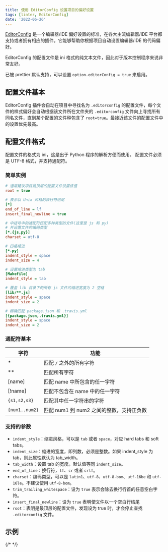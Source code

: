 ```yaml
---
title: 使用 EditorConfig 设置项目的偏好设置
tags: [linter, EditorConfig]
date: '2022-06-26'
---
```


[EditorConfig] 是一个编辑器/IDE 偏好设置的标准，在各大主流编辑器/IDE 平台都支持或者拥有相应的插件。它能够帮助你根据项目自动设置编辑器/IDE 的代码偏好。

EditorConfig 的配置文件是 ini 格式的纯文本文件，因此对于版本控制程序来说非常友好。

已被 prettier 默认支持，可以设置 `option.editorConfig = true` 来启用。

## 配置文件基本

EditorConfig 插件会自动在项目中寻找名为 `.editorconfig` 的配置文件，每个文件的样式偏好会自动根据该文件所在文件夹的 `.editorconfig` 文件向上寻找所有同名文件，直到某个配置的文件种包含了 `root=true`。最接近该文件的配置文件中的设置优先最高。

## 配置文件格式

配置文件的格式为 ini，这是出于 Python 程序的解析方便而使用。 配置文件必须是 UTF-8 格式，并支持通配符。

### 简单实例

```ini
# 通常建议项目最顶层的配置文件设置该值
root = true

# 表示以 Unix 风格的换行符结尾
[*]
end_of_line = lf
insert_final_newline = true

# 中括号中的通配符匹配多种类型的文件(这里是 js 和 py)
# 并设置文件的编码类型
[*.{js,py}]
charset = utf-8

# 四格缩进
[*.py]
indent_style = space
indent_size = 4

# 设置缩进类型为 tab
[Makefile]
indent_style = tab

# 覆盖 lib 目录下的所有 js 文件的缩进宽度为 2 空格
[lib/**.js]
indent_style = space
indent_size = 2

# 精确匹配 package.json 和 .travis.yml
[{package.json,.travis.yml}]
indent_style = space
indent_size = 2
```

### 通配符基本

| 字符           | 功能                                     |
| -------------- | ---------------------------------------- |
| \*             | 匹配 `/` 之外的所有字符                  |
| \*\*           | 匹配所有字符                             |
| [name]         | 匹配 name 中所包含的任一字符             |
| [!name]        | 匹配不包含在 name 中的任一字符           |
| `{s1,s2,s3}`   | 匹配其中任一字符串的字符                 |
| `{num1..num2}` | 匹配 num1 到 num2 之间的整数，支持正负数 |

### 支持的参数

- `indent_style`：缩进风格，可以是 `tab` 或者 `space`，对应 hard tabs 和 soft tabs。
- `indent_size`：缩进的宽度，即列数，必须是整数。如果 indent_style 为 tab，则此属性默认为 tab_width。
- `tab_width`：设置 tab 的宽度。默认值等同 `indent_size`。
- `end_of_line`：换行符，`lf`、`cr` 或者 `crlf`。
- `charset`：编码类型，可以是 `latin1`、`utf-8`、`utf-8-bom`、`utf-16be` 和 `utf-16le`。不建议使用 `utf-8-bom`。
- `trim_trailing_whitespace`：设为 `true` 表示会除去换行行首的任意空白字符。
- `insert_final_newline`：设为 `true` 表明使文件以一个空白行结尾
- `root`：表明是最顶层的配置文件，发现设为 true 时，才会停止查找 `.editorconfig` 文件。

## 示例

{/* <Gist id="01c5943dea13f71c2a658e870405f158" /> */}

[editorconfig]: http://editorconfig.org/
